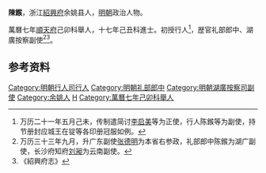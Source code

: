 '''陳鍭'''，浙江[[紹興府|紹興府]]余姚县人，[[明朝|明朝]]政治人物。

萬曆七年[[順天府|順天府]]己卯科舉人，十七年己丑科進士。初授行人<ref>万历二十一年五月己未，传制遣简讨[[李启美|李启美]]等为正使，行人陈鍭等为副使，持节册封应城王在锭等各印册冠服如例。</ref>，歴官礼部郎中、湖廣按察副使<ref>万历三十三年九月，升广东副使[[张德明|张德明]]为本省右参政，礼部郎中陈鍭为湖广副使，长沙府知府[[刘昶|刘昶]]为云南副使。</ref><ref>《紹興府志》</ref>。

==参考资料==
{{reflist}}

{{明朝人物小作品}}
{{萬曆十七年己丑科殿試金榜}}
{{DEFAULTSORT:Chen陳}}
[[Category:明朝行人司行人|Category:明朝行人司行人]]
[[Category:明朝礼部郎中|Category:明朝礼部郎中]]
[[Category:明朝湖廣按察司副使|Category:明朝湖廣按察司副使]]
[[Category:余姚人|Category:余姚人]]
[[Category:陳姓|H]]
[[Category:萬曆七年己卯科舉人|Category:萬曆七年己卯科舉人]]
